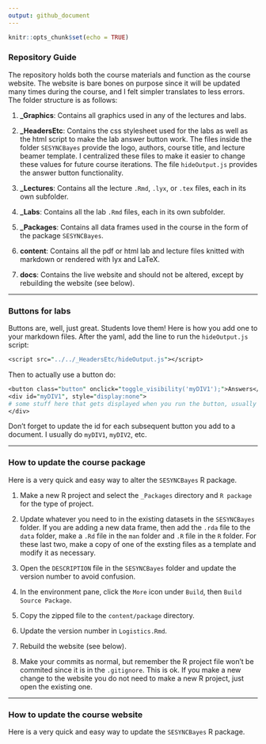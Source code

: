 ```yaml
---
output: github_document
---
```


```r

knitr::opts_chunk$set(echo = TRUE)

```

### Repository Guide

The repository holds both the course materials and function as the course website. The website is bare bones on purpose since it will be updated many times during the course, and I felt simpler translates to less errors. The folder structure is as follows:

1. **\_Graphics**: Contains all graphics used in any of the lectures and labs. 

2. **\_HeadersEtc**: Contains the css stylesheet used for the labs as well as the html script to make the lab answer button work. The files inside the folder `SESYNCBayes` provide the logo, authors, course title, and lecture beamer template. I centralized these files to make it easier to change these values for future course iterations. The file `hideOutput.js` provides the answer button functionality.

3. **\_Lectures**: Contains all the lecture `.Rmd`, `.lyx`, or `.tex` files, each in its own subfolder.

4. **\_Labs**: Contains all the lab `.Rmd` files, each in its own subfolder.

5. **\_Packages**: Contains all data frames used in the course in the form of the package `SESYNCBayes`.

5. **content**: Contains all the pdf or html lab and lecture files knitted with markdown or rendered with lyx and LaTeX.

6. **docs**: Contains the live website and should not be altered, except by rebuilding the website (see below).

---

### Buttons for labs

Buttons are, well, just great. Students love them! Here is how you add one to your markdown files. After the yaml, add the line to run the `hideOutput.js` script:

```perl
<script src="../../_HeadersEtc/hideOutput.js"></script>
```

Then to actually use a button do:

```perl
<button class="button" onclick="toggle_visibility('myDIV1');">Answers</button>
<div id="myDIV1", style="display:none">
# some stuff here that gets displayed when you run the button, usually a code chunk.
</div>
```

Don't forget to update the id for each subsequent button you add to a document. I usually do `myDIV1`, `myDIV2`, etc.

---

### How to update the course package

Here is a very quick and easy way to alter the `SESYNCBayes` R package.

1. Make a new R project and select the `_Packages` directory and `R package` for the type of project.

2. Update whatever you need to in the existing datasets in the `SESYNCBayes` folder. If you are adding a new data frame, then add the `.rda` file to the `data` folder, make a `.Rd` file in the `man` folder and `.R` file in the `R` folder. For these last two, make a copy of one of the exsting files as a template and modify it as necessary.

3. Open the `DESCRIPTION` file in the `SESYNCBayes` folder and update the version number to avoid confusion.

4. In the environment pane, click the `More` icon under `Build`, then `Build Source Package`.

5. Copy the zipped file to the `content/package` directory.

6. Update the version number in `Logistics.Rmd`.

7. Rebuild the website (see below).

8. Make your commits as normal, but remember the R project file won't be commited since it is in the  `.gitignore`. This is ok. If you make a new change to the website you do not need to make a new R project, just open the existing one.

---

### How to update the course website

Here is a very quick and easy way to update the `SESYNCBayes` R package.





